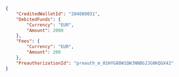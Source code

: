 ```json REST  
{
    "CreditedWalletId": "204089031",
    "DebitedFunds": {
        "Currency": "EUR",
        "Amount": 2000
    },
    "Fees": {
        "Currency": "EUR",
        "Amount": 200
    },
    "PreauthorizationId": "preauth_m_01HYG88W1QWJNNBGJJG0KQGX42"
}  
```